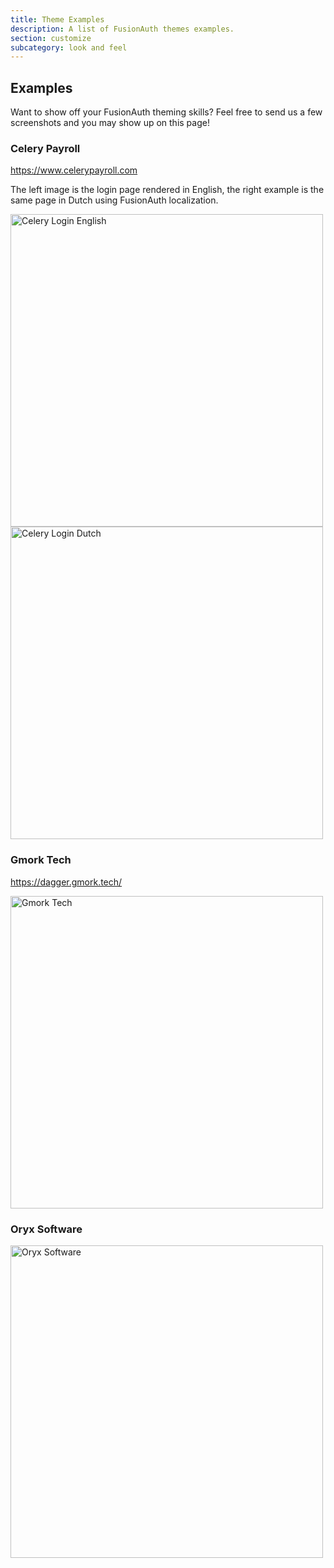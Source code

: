 ```yaml
---
title: Theme Examples
description: A list of FusionAuth themes examples.
section: customize
subcategory: look and feel
---
```


## Examples

Want to show off your FusionAuth theming skills? Feel free to send us a few screenshots and you may show up on this page!

### Celery Payroll
https://www.celerypayroll.com

The left image is the login page rendered in English, the right example is the same page in Dutch using FusionAuth localization.

<img src="/img/docs/customize/look-and-feel/celery-login_en.png" alt="Celery Login English" width="500" role="box-shadow margin-right" />

<img src="/img/docs/customize/look-and-feel/celery-login_nl.png" alt="Celery Login Dutch" width="500" role="box-shadow" />

### Gmork Tech

https://dagger.gmork.tech/

<img src="/img/docs/customize/look-and-feel/gmork-tech-login.png" alt="Gmork Tech" width="500" role="box-shadow" />

### Oryx Software

<img src="/img/docs/customize/look-and-feel/oryx-login.png" alt="Oryx Software" width="500" role="box-shadow" />
